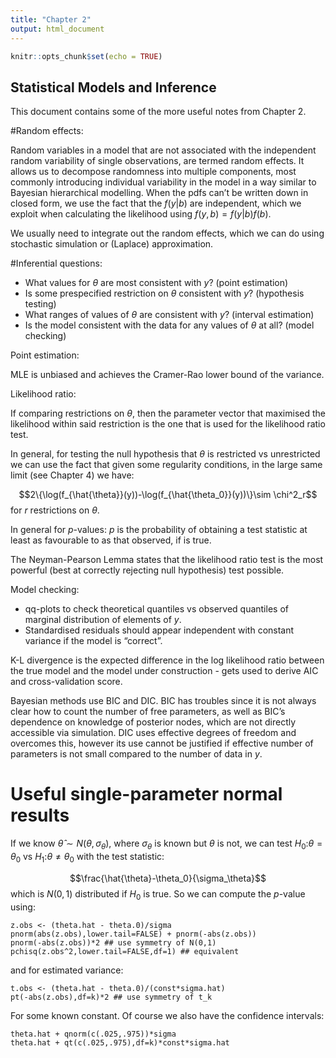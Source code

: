 ```yaml
---
title: "Chapter 2"
output: html_document
---
```


```r
knitr::opts_chunk$set(echo = TRUE)
```

## Statistical Models and Inference

This document contains some of the more useful notes from Chapter 2.

#Random effects:

Random variables in a model that are not associated with the independent random variability of single observations, are termed random effects. It allows us to decompose randomness into multiple components, most commonly introducing individual variability in the model in a way similar to Bayesian hierarchical modelling. When the pdfs can't be written down in closed form, we use the fact that the $f(y|b)$ are independent, which we exploit when calculating the likelihood using $f(y, b) = f(y | b)f(b).$

We usually need to integrate out the random effects, which we can do using stochastic simulation or (Laplace) approximation.

#Inferential questions:

* What values for $\theta$ are most consistent with $y$? (point estimation)
* Is some prespecified restriction on $\theta$ consistent with $y$? (hypothesis testing)
* What ranges of values of $\theta$ are consistent with $y$? (interval estimation)
* Is the model consistent with the data for any values of $\theta$ at all? (model checking)

Point estimation:

MLE is unbiased and achieves the Cramer-Rao lower bound of the variance.

Likelihood ratio:

If comparing restrictions on $\theta$, then the parameter vector that maximised the likelihood within said restriction is the one that is used for the likelihood ratio test.

In general, for testing the null hypothesis that $\theta$ is restricted vs unrestricted we can use the fact that given some regularity conditions, in the large same limit (see Chapter 4) we have:

$$2\{\log(f_{\hat{\theta}}(y))-\log(f_{\hat{\theta_0}}(y))\}\sim \chi^2_r$$
for $r$ restrictions on $\theta$.

In general for $p$-values: $p$ is the probability of obtaining a test statistic at least as favourable to \textbf{$H_1$} as that observed, if \textbf{$H_0$} is true.

The Neyman-Pearson Lemma states that the likelihood ratio test is the most powerful (best at correctly rejecting null hypothesis) test possible.

Model checking:

* qq-plots to check theoretical quantiles vs observed quantiles of marginal distribution of elements of $y$.
* Standardised residuals should appear independent with constant variance if the model is "correct".

K-L divergence is the expected difference in the log likelihood ratio between the true model and the model under construction - gets used to derive AIC and cross-validation score.

Bayesian methods use BIC and DIC. BIC has troubles since it is not always clear how to count the number of free parameters, as well as BIC's dependence on knowledge of posterior nodes, which are not directly accessible via simulation. DIC uses effective degrees of freedom and overcomes this, however its use cannot be justified if effective number of parameters is not small compared to the number of data in $y$.

# Useful single-parameter normal results

If we know $\hat{\theta} \sim N(\theta, \sigma_\theta)$, where $\sigma_\theta$ is known but $\theta$ is not, we can test $H_0$:$\theta=\theta_0$ vs $H_1$:$\theta\neq \theta_0$ with the test statistic:

$$\frac{\hat{\theta}-\theta_0}{\sigma_\theta}$$
which is $N(0,1)$ distributed if $H_0$ is true. So we can compute the $p$-value using:
```
z.obs <- (theta.hat - theta.0)/sigma
pnorm(abs(z.obs),lower.tail=FALSE) + pnorm(-abs(z.obs))
pnorm(-abs(z.obs))*2 ## use symmetry of N(0,1)
pchisq(z.obs^2,lower.tail=FALSE,df=1) ## equivalent
```

and for estimated variance:

```
t.obs <- (theta.hat - theta.0)/(const*sigma.hat)
pt(-abs(z.obs),df=k)*2 ## use symmetry of t_k
```

For some known constant. Of course we also have the confidence intervals:

```
theta.hat + qnorm(c(.025,.975))*sigma
theta.hat + qt(c(.025,.975),df=k)*const*sigma.hat
```

















